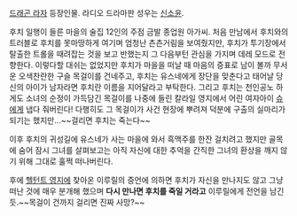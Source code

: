 [[드래곤 라자]] 등장인물. 라디오 드라마판 성우는 [[신소윤]].

후치 일행이 들른 마을의 술집 12인의 주점 금발 종업원 아가씨. 처음 만남에서 후치와의 트러블로 후치를 못마땅하게 여기며 엄청난 츤츤거림을 보여줬지만, 후치가 투기장에서 탈출한 트롤을 때려잡는 것을 보고 반했는지 그 다음부턴 관심을 가지며 데레 모드로 전향한다.
이렇다할 대쉬는 없었지만 후치가 마을을 떠날 때 마음의 증표로 남이 볼까 무서운 오색찬란한 구슬 목걸이를 건네주고, 후치는 유스네에게 장단을 맞춘다고 태어날 당신의 아이가 남자라면 후치란 이름을 지어달라고 부탁한다.
그리고 후치는 천인공노 하게도 소녀의 순정이 가득담긴 목걸이를 나중에 들린 칼라일 영지에서 어린 여자아이 [[슈]]에게 냅다 줘버린다!
다행히도 그 목걸이가 사건 현장에 뿌려져 덕분에 구출의 실마리가 되기는 했지만...~~걸리면 후치는 죽는다~~

이후 후치의 귀성길에 유스네가 사는 마을에 와서 흑맥주를 한잔 걸치려고 했지만 골목에 숨어 잠시 그녀를 살펴보고는 아직 자신에 대한 추억을 간직한 그녀의 환상을 깨지 않기 위해 그대로 훌쩍 떠나버린다. 

후에 [[헬턴트 영지]]에 찾아온 이루릴의 증언에 의하면 후치가 자신을 만나지도 않고 그냥 떠난 것에 매우 분개해 했으며 '''다시 만나면 후치를 죽일 거라고''' 이루릴에게 전언을 남긴 듯.~~목걸이 건까지 걸리면 진짜 사망?~~
